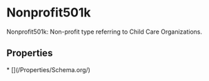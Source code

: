 
# Nonprofit501k

Nonprofit501k: Non-profit type referring to Child Care Organizations.

## Properties

<Grid>
* [](/Properties/Schema.org/)

</Grid>

